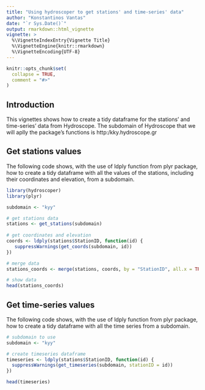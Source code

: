 ```yaml
---
title: "Using hydroscoper to get stations' and time-series' data"
author: "Konstantinos Vantas"
date: "`r Sys.Date()`"
output: rmarkdown::html_vignette
vignette: >
  %\VignetteIndexEntry{Vignette Title}
  %\VignetteEngine{knitr::rmarkdown}
  %\VignetteEncoding{UTF-8}
---
```


```r
knitr::opts_chunk$set(
  collapse = TRUE,
  comment = "#>"
)
```

## Introduction

This vignettes shows how to create a tidy dataframe for the stations' and time-series' data from Hydroscope. The subdomain of Hydroscope that we will aplly the package's functions is http:/kky.hydroscope.gr

## Get stations values

The following code shows, with the use of ldply function from plyr package, how to create a tidy dataframe with all the values of the stations, including their coordinates and elevation, from a subdomain.

```r
library(hydroscoper)
library(plyr)

subdomain <- "kyy"

# get stations data
stations <- get_stations(subdomain)
 
# get coordinates and elevation
coords <- ldply(stations$StationID, function(id) {
   suppressWarnings(get_coords(subdomain, id))
})

# merge data
stations_coords <- merge(stations, coords, by = "StationID", all.x = TRUE)

# show data
head(stations_coords)
```


## Get time-series values

The following code shows, with the use of ldply function from plyr package, how to create a tidy dataframe with all the time series from a subdomain.

```r

# subdomain to use
subdomain <- "kyy"

# create timeseries dataframe
timeseries <- ldply(stations$StationID, function(id) {
  suppressWarnings(get_timeseries(subdomain, stationID = id))
})

head(timeseries)
```
